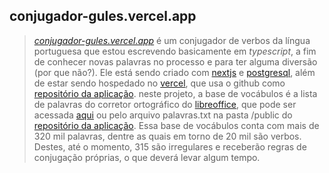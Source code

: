 ## conjugador-gules.vercel.app

>_[conjugador-gules.vercel.app](https://conjugador-gules.vercel.app)_ 
é um conjugador de verbos da língua portuguesa que 
estou escrevendo basicamente em _typescript_, a fim de conhecer novas palavras no processo 
e para ter alguma diversão (por que não?).
Ele está sendo criado com [nextjs](https://nextjs.org/) 
e [postgresql](https://www.postgresql.org/), além de estar sendo hospedado
no [vercel](https://vercel.com), que usa o github como 
[repositório da aplicação](https://github.com/renribsilva/conjugador).
neste projeto, a base de vocábulos é a lista de palavras do corretor 
ortográfico do [libreoffice](https://pt-br.libreoffice.org/), que pode ser acessada 
[aqui](https://cgit.freedesktop.org/libreoffice/dictionaries/plain/pt_BR/pt_BR.dic)
ou pelo arquivo palavras.txt na pasta /public do 
[repositório da aplicação](https://github.com/renribsilva/conjugador).
Essa base de vocábulos conta com mais de 320 mil palavras, dentre as quais
em torno de 20 mil são verbos. Destes, até o momento, 315 são irregulares e receberão
regras de conjugação próprias, o que deverá levar algum tempo.
